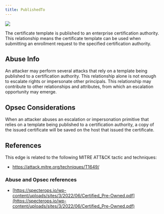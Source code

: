 ```yaml
---
title: PublishedTo
---
```


<Frame>
  <img src="/hc/images/image-2-1.png"/>
</Frame>

The certificate template is published to an enterprise certification authority. This relationship means
the certificate template can be used when submitting an enrollment request to the specified
certification authority.

Abuse Info[](#h_01HPHZJSTFS46D4BFVYAB25KTE)
-------------------------------------------

An attacker may perform several attacks that rely on a template being published to a certification authority. This relationship alone is not enough to escalate rights or impersonate other principals. This relationship may contribute to other relationships and attributes, from which an escalation opportunity may emerge.

Opsec Considerations[](#heading-2)
----------------------------------

When an attacker abuses an escalation or impersonation primitive that relies on a template being published to a certification authority, a copy of the issued certificate will be saved on the host that issued the certificate.

References[](#heading-3)
------------------------

This edge is related to the following MITRE ATT&CK tactic and techniques:

* https://attack.mitre.org/techniques/T1649/

### Abuse and Opsec references

* [https://specterops.io/wp-content/uploads/sites/3/2022/06/Certified_Pre-Owned.pdf](https://specterops.io/wp-content/uploads/sites/3/2022/06/Certified_Pre-Owned.pdf)

